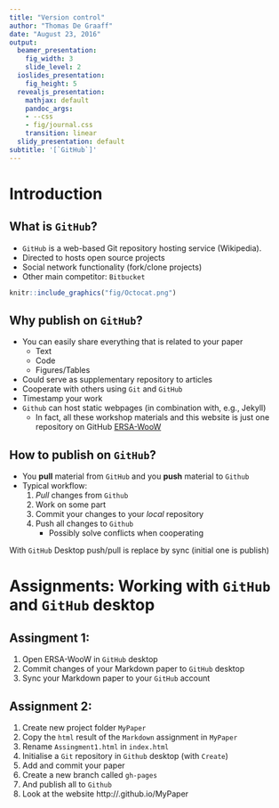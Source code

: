 ```yaml
---
title: "Version control"
author: "Thomas De Graaff"
date: "August 23, 2016"
output:
  beamer_presentation:
    fig_width: 3
    slide_level: 2
  ioslides_presentation:
    fig_height: 5
  revealjs_presentation:
    mathjax: default
    pandoc_args:
    - --css
    - fig/journal.css
    transition: linear
  slidy_presentation: default
subtitle: '[`GitHub`]'
---
```


# Introduction

## What is `GitHub`?

+ `GitHub` is a web-based Git repository hosting service (Wikipedia).
+ Directed to hosts open source projects 
+ Social network functionality (fork/clone projects)
+ Other main competitor: `Bitbucket`

```r
knitr::include_graphics("fig/Octocat.png")
```

## Why publish on `GitHub`?

+ You can easily share everything that is related to your paper
    - Text 
    - Code
    - Figures/Tables
+ Could serve as supplementary repository to articles
+ Cooperate with others using `Git` and `GitHub`
+ Timestamp your work 
+ `Github` can host static webpages (in combination with, e.g., Jekyll)
    - In fact, all these workshop materials and this website is just one repository on GitHub [ERSA-WooW](https://github.com/Thdegraaff/ERSA-WooW)

## How to publish on `GitHub`?

+ You **pull** material from `GitHub` and you **push** material to `Github`
+ Typical workflow:
    1. *Pull* changes from `Github`
    2. Work on some part
    3. Commit your changes to your *local* repository
    4. Push all changes to `Github`
        - Possibly solve conflicts when cooperating 

With `GitHub` Desktop push/pull is replace by sync (initial one is publish)

# Assignments: Working with `GitHub` and `GitHub` desktop

## Assingment 1: 
1. Open ERSA-WooW in `GitHub` desktop
2. Commit changes of your Markdown paper to `GitHub` desktop
3. Sync your Markdown paper to your `GitHub` account
    
## Assignment 2: 
1. Create new project folder `MyPaper`
2. Copy the `html` result of the `Markdown` assignment in `MyPaper`
3. Rename `Assingment1.html` in `index.html`
4. Initialise a `Git` repository in `Github` desktop (with `Create`)
5. Add and commit your paper
6. Create a new branch called `gh-pages`
7. And publish all to `Github`
8. Look at the website http://<yourgithubname>.github.io/MyPaper




